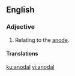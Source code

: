 ==English==

===Adjective===
{{en-adj}}

# Relating to the [[anode]].

====Translations====
{{trans-see|anodic}}

[[ku:anodal]]
[[vi:anodal]]